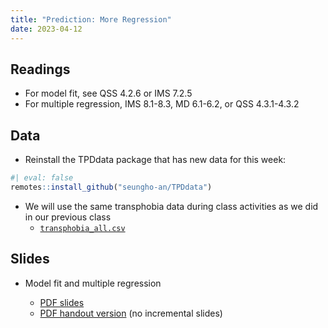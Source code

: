 ```yaml
---
title: "Prediction: More Regression"
date: 2023-04-12
---
```



## Readings 

- For model fit, see QSS 4.2.6 or IMS 7.2.5
- For multiple regression, IMS 8.1-8.3, MD 6.1-6.2, or QSS 4.3.1-4.3.2


## Data

- Reinstall the TPDdata package that has new data for this week:
```r
#| eval: false
remotes::install_github("seungho-an/TPDdata")
```

<!-- - CSV files for the data from this week if you cannot install the package: -->
<!--   - [`midterms.csv`](/files/data/midterms.csv) -->
- We will use the same transphobia data during class activities as we did in our previous class
  - [`transphobia_all.csv`](/files/data/transphobia_all.csv)

## Slides 

- Model fit and multiple regression

  - [PDF slides](/slides/08_more_more_regression.pdf)
  - [PDF handout version](/slides/08_more_more_regression_handout.pdf) (no incremental slides)

<!-- - Thursday (10/20) lecture: Multiple regression and categorical independent variables -->
<!--   - [PDF of slides as I present them](/slides/15_multiple_regression.pdf) -->
<!--   - [PDF of handout version of slides](/slides/15_multiple_regression_handout.pdf) (no incremental slides) -->
